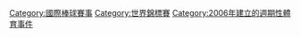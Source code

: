 {{Catmore}}
{{Commonscat|World Baseball Classic}}

[[Category:國際棒球賽事|Category:國際棒球賽事]]
[[Category:世界錦標賽|Category:世界錦標賽]]
[[Category:2006年建立的週期性體育事件|Category:2006年建立的週期性體育事件]]